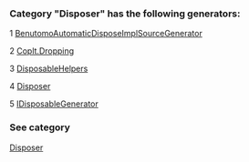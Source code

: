 ### Category "Disposer" has the following generators:

   1 [BenutomoAutomaticDisposeImplSourceGenerator](/docs/BenutomoAutomaticDisposeImplSourceGenerator)

   2 [Coplt.Dropping](/docs/Coplt.Dropping)

   3 [DisposableHelpers](/docs/DisposableHelpers)

   4 [Disposer](/docs/Disposer)

   5 [IDisposableGenerator](/docs/IDisposableGenerator)

### See category

[Disposer](/docs/Categories/Disposer)
